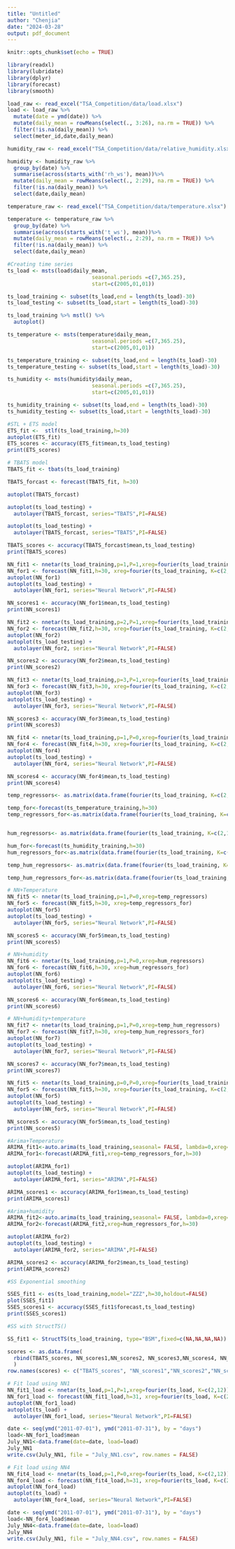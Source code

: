 ```yaml
---
title: "Untitled"
author: "Chenjia"
date: "2024-03-28"
output: pdf_document
---
```


```r
knitr::opts_chunk$set(echo = TRUE)
```

```r
library(readxl)
library(lubridate)
library(dplyr)
library(forecast) 
library(smooth)
```

```r
load_raw <- read_excel("TSA_Competition/data/load.xlsx")
load <- load_raw %>%
  mutate(date = ymd(date)) %>%
  mutate(daily_mean = rowMeans(select(., 3:26), na.rm = TRUE)) %>%
  filter(!is.na(daily_mean)) %>%
  select(meter_id,date,daily_mean)

humidity_raw <- read_excel("TSA_Competition/data/relative_humidity.xlsx")

humidity <- humidity_raw %>%
  group_by(date) %>%
  summarise(across(starts_with('rh_ws'), mean))%>%
  mutate(daily_mean = rowMeans(select(., 2:29), na.rm = TRUE)) %>%
  filter(!is.na(daily_mean)) %>%
  select(date,daily_mean)

temperature_raw <- read_excel("TSA_Competition/data/temperature.xlsx")

temperature <- temperature_raw %>%
  group_by(date) %>%
  summarise(across(starts_with('t_ws'), mean))%>%
  mutate(daily_mean = rowMeans(select(., 2:29), na.rm = TRUE)) %>%
  filter(!is.na(daily_mean)) %>%
  select(date,daily_mean)
```

```r
#Creating time series
ts_load <- msts(load$daily_mean, 
                           seasonal.periods =c(7,365.25),
                           start=c(2005,01,01))

ts_load_training <- subset(ts_load,end = length(ts_load)-30)
ts_load_testing <- subset(ts_load,start = length(ts_load)-30)

ts_load_training %>% mstl() %>%
  autoplot()

ts_temperature <- msts(temperature$daily_mean, 
                           seasonal.periods =c(7,365.25),
                           start=c(2005,01,01))

ts_temperature_training <- subset(ts_load,end = length(ts_load)-30)
ts_temperature_testing <- subset(ts_load,start = length(ts_load)-30)

ts_humidity <- msts(humidity$daily_mean, 
                           seasonal.periods =c(7,365.25),
                           start=c(2005,01,01))

ts_humidity_training <- subset(ts_load,end = length(ts_load)-30)
ts_humidity_testing <- subset(ts_load,start = length(ts_load)-30)

```

```r
#STL + ETS model
ETS_fit <-  stlf(ts_load_training,h=30)
autoplot(ETS_fit)
ETS_scores <- accuracy(ETS_fit$mean,ts_load_testing)
print(ETS_scores)
```


```r
# TBATS model
TBATS_fit <- tbats(ts_load_training)

TBATS_forcast <- forecast(TBATS_fit, h=30)

autoplot(TBATS_forcast)

autoplot(ts_load_testing) +
  autolayer(TBATS_forcast, series="TBATS",PI=FALSE)

autoplot(ts_load_testing) +
  autolayer(TBATS_forcast, series="TBATS",PI=FALSE)

TBATS_scores <- accuracy(TBATS_forcast$mean,ts_load_testing)
print(TBATS_scores)
```

```r
NN_fit1 <- nnetar(ts_load_training,p=1,P=1,xreg=fourier(ts_load_training, K=c(2,12)))
NN_for1 <- forecast(NN_fit1,h=30, xreg=fourier(ts_load_training, K=c(2,12),h=30))
autoplot(NN_for1)
autoplot(ts_load_testing) +
  autolayer(NN_for1, series="Neural Network",PI=FALSE)

NN_scores1 <- accuracy(NN_for1$mean,ts_load_testing)
print(NN_scores1)
```


```r
NN_fit2 <- nnetar(ts_load_training,p=2,P=1,xreg=fourier(ts_load_training, K=c(2,12)))
NN_for2 <- forecast(NN_fit2,h=30, xreg=fourier(ts_load_training, K=c(2,12),h=30))
autoplot(NN_for2)
autoplot(ts_load_testing) +
  autolayer(NN_for2, series="Neural Network",PI=FALSE)

NN_scores2 <- accuracy(NN_for2$mean,ts_load_testing)
print(NN_scores2)
```

```r
NN_fit3 <- nnetar(ts_load_training,p=3,P=1,xreg=fourier(ts_load_training, K=c(2,12)))
NN_for3 <- forecast(NN_fit3,h=30, xreg=fourier(ts_load_training, K=c(2,12),h=30))
autoplot(NN_for3)
autoplot(ts_load_testing) +
  autolayer(NN_for3, series="Neural Network",PI=FALSE)

NN_scores3 <- accuracy(NN_for3$mean,ts_load_testing)
print(NN_scores3)
```

```r
NN_fit4 <- nnetar(ts_load_training,p=1,P=0,xreg=fourier(ts_load_training, K=c(2,12)))
NN_for4 <- forecast(NN_fit4,h=30, xreg=fourier(ts_load_training, K=c(2,12),h=30))
autoplot(NN_for4)
autoplot(ts_load_testing) +
  autolayer(NN_for4, series="Neural Network",PI=FALSE)

NN_scores4 <- accuracy(NN_for4$mean,ts_load_testing)
print(NN_scores4)
```
```r
temp_regressors<- as.matrix(data.frame(fourier(ts_load_training, K=c(2,12)), "temp"= ts_temperature_training))

temp_for<-forecast(ts_temperature_training,h=30)
temp_regressors_for<-as.matrix(data.frame(fourier(ts_load_training, K=c(2,12),h=30), "temp"= temp_for$mean))


hum_regressors<- as.matrix(data.frame(fourier(ts_load_training, K=c(2,12)), "hum"= ts_humidity_training))

hum_for<-forecast(ts_humidity_training,h=30)
hum_regressors_for<-as.matrix(data.frame(fourier(ts_load_training, K=c(2,12),h=30), "hum"= hum_for$mean))

temp_hum_regressors<- as.matrix(data.frame(fourier(ts_load_training, K=c(2,12)), "temp"= ts_temperature_training, "hum"= ts_humidity_training))

temp_hum_regressors_for<-as.matrix(data.frame(fourier(ts_load_training, K=c(2,12),h=30), "temp"= temp_for$mean,"hum"= hum_for$mean))
```


```r
# NN+Temperature
NN_fit5 <- nnetar(ts_load_training,p=1,P=0,xreg=temp_regressors)
NN_for5 <- forecast(NN_fit5,h=30, xreg=temp_regressors_for)
autoplot(NN_for5)
autoplot(ts_load_testing) +
  autolayer(NN_for5, series="Neural Network",PI=FALSE)

NN_scores5 <- accuracy(NN_for5$mean,ts_load_testing)
print(NN_scores5)

```
```r
# NN+humidity
NN_fit6 <- nnetar(ts_load_training,p=1,P=0,xreg=hum_regressors)
NN_for6 <- forecast(NN_fit6,h=30, xreg=hum_regressors_for)
autoplot(NN_for6)
autoplot(ts_load_testing) +
  autolayer(NN_for6, series="Neural Network",PI=FALSE)

NN_scores6 <- accuracy(NN_for6$mean,ts_load_testing)
print(NN_scores6)
```

```r
# NN+humidity+temperature
NN_fit7 <- nnetar(ts_load_training,p=1,P=0,xreg=temp_hum_regressors)
NN_for7 <- forecast(NN_fit7,h=30, xreg=temp_hum_regressors_for)
autoplot(NN_for7)
autoplot(ts_load_testing) +
  autolayer(NN_for7, series="Neural Network",PI=FALSE)

NN_scores7 <- accuracy(NN_for7$mean,ts_load_testing)
print(NN_scores7)
```

```r
NN_fit5 <- nnetar(ts_load_training,p=0,P=0,xreg=fourier(ts_load_training, K=c(2,12)))
NN_for5 <- forecast(NN_fit5,h=30, xreg=fourier(ts_load_training, K=c(2,12),h=30))
autoplot(NN_for5)
autoplot(ts_load_testing) +
  autolayer(NN_for5, series="Neural Network",PI=FALSE)

NN_scores5 <- accuracy(NN_for5$mean,ts_load_testing)
print(NN_scores5)
```


```r
#Arima+Temperature
ARIMA_fit1<-auto.arima(ts_load_training,seasonal= FALSE, lambda=0,xreg=temp_regressors)
ARIMA_for1<-forecast(ARIMA_fit1,xreg=temp_regressors_for,h=30)

autoplot(ARIMA_for1)
autoplot(ts_load_testing) +
  autolayer(ARIMA_for1, series="ARIMA",PI=FALSE)

ARIMA_scores1 <- accuracy(ARIMA_for1$mean,ts_load_testing)
print(ARIMA_scores1)
```

```r
#Arima+humidity
ARIMA_fit2<-auto.arima(ts_load_training,seasonal= FALSE, lambda=0,xreg=hum_regressors)
ARIMA_for2<-forecast(ARIMA_fit2,xreg=hum_regressors_for,h=30)

autoplot(ARIMA_for2)
autoplot(ts_load_testing) +
  autolayer(ARIMA_for2, series="ARIMA",PI=FALSE)

ARIMA_scores2 <- accuracy(ARIMA_for2$mean,ts_load_testing)
print(ARIMA_scores2)
```

```r
#SS Exponential smoothing

SSES_fit1 <- es(ts_load_training,model="ZZZ",h=30,holdout=FALSE)
plot(SSES_fit1)
SSES_scores1 <- accuracy(SSES_fit1$forecast,ts_load_testing)
print(SSES_scores1)
```


```r
#SS with StructTS()

SS_fit1 <- StructTS(ts_load_training, type="BSM",fixed=c(NA,NA,NA,NA)) 
```




```r
scores <- as.data.frame(
  rbind(TBATS_scores, NN_scores1,NN_scores2, NN_scores3,NN_scores4, NN_scores5, NN_scores6, ARIMA_scores1)
  )
row.names(scores) <- c("TBATS_scores", "NN_scores1","NN_scores2","NN_scores3","NN_scores4","NN_scores5","NN_scores6", "ARIMA_scores1")
```

```r
# Fit load using NN1
NN_fit1_load <- nnetar(ts_load,p=1,P=1,xreg=fourier(ts_load, K=c(2,12)))
NN_for1_load <- forecast(NN_fit1_load,h=31, xreg=fourier(ts_load, K=c(2,12),h=31))
autoplot(NN_for1_load)
autoplot(ts_load) +
  autolayer(NN_for1_load, series="Neural Network",PI=FALSE)

date <- seq(ymd("2011-07-01"), ymd("2011-07-31"), by = "days")
load<-NN_for1_load$mean
July_NN1<-data.frame(date=date, load=load)
July_NN1
write.csv(July_NN1, file = "July_NN1.csv", row.names = FALSE)
```

```r
# Fit load using NN4
NN_fit4_load <- nnetar(ts_load,p=1,P=0,xreg=fourier(ts_load, K=c(2,12)))
NN_for4_load <- forecast(NN_fit4_load,h=31, xreg=fourier(ts_load, K=c(2,12),h=31))
autoplot(NN_for4_load)
autoplot(ts_load) +
  autolayer(NN_for4_load, series="Neural Network",PI=FALSE)

date <- seq(ymd("2011-07-01"), ymd("2011-07-31"), by = "days")
load<-NN_for4_load$mean
July_NN4<-data.frame(date=date, load=load)
July_NN4
write.csv(July_NN1, file = "July_NN4.csv", row.names = FALSE)
```



